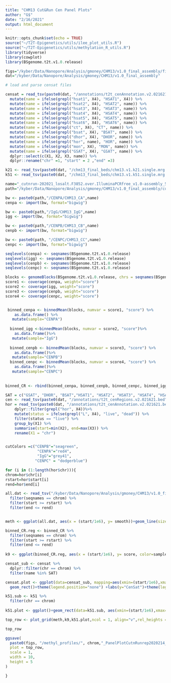 ```yaml
---
title: "CHM13 Cut&Run Cen Panel Plots"
author: "G$"
date: "2/16/2021"
output: html_document
---
```


```r
knitr::opts_chunk$set(echo = TRUE)
source("~/T2T-Epigenetics/utils/ilee_plot_utils.R")
source("~/T2T-Epigenetics/utils/methylation_R_utils.R")
library(tidyverse)
library(cowplot)
library(BSgenome.t2t.v1.0.release)

figs="/kyber/Data/Nanopore/Analysis/gmoney/CHM13/v1.0_final_assembly/figures"
dat="/kyber/Data/Nanopore/Analysis/gmoney/CHM13/v1.0_final_assembly"
```


```r

# load and parse censat files

censat = read_tsv(paste0(dat, "/annotations/t2t_cenAnnotation.v2.021621.bed"), col_names = F) %>%
  mutate(name = ifelse(grepl("hsat1", X4), "HSAT1", X4)) %>%
  mutate(name = ifelse(grepl("hsat2", X4), "HSAT2", name)) %>%
  mutate(name = ifelse(grepl("hsat3", X4), "HSAT3", name)) %>%
  mutate(name = ifelse(grepl("hsat4", X4), "HSAT4", name)) %>%
  mutate(name = ifelse(grepl("hsat5", X4), "HSAT5", name)) %>%
  mutate(name = ifelse(grepl("hsat6", X4), "HSAT6", name)) %>%
  mutate(name = ifelse(grepl("ct", X4), "CT", name)) %>%
  mutate(name = ifelse(grepl("bsat", X4), "BSAT", name)) %>%
  mutate(name = ifelse(grepl("dhor", X4), "DHOR", name)) %>%
  mutate(name = ifelse(grepl("hor", name), "HOR", name)) %>%
  mutate(name = ifelse(grepl("mon", X4), "MON", name)) %>%
  mutate(name = ifelse(grepl("GSAT", X4), "GSAT", name)) %>%
  dplyr::select(c(X1, X2, X3, name)) %>%
  dplyr::rename("chr" =1, "start" = 2 ,"end" =3) 

k21 <- read_tsv(paste0(dat, "/chm13_final_beds/chm13.v1.k21.single.mrg.markerdesert.bed"), col_names = c("chr", "start", "end", "name"))
k51 <- read_tsv(paste0(dat, "/chm13_final_beds/chm13.v1.k51.single.mrg.markerdesert.bed"),col_names = c("chr", "start", "end", "name"))
```


```r
name="_cutnrun-202021_losalt.F3852.over.IlluminaPCRfree_v1.0-assembly_51mers_single_mrg_meryl_sort.bigwig"
path="/kyber/Data/Nanopore/Analysis/gmoney/CHM13/v1.0_final_assembly/cut_and_run/210204_alignments/022021_CUTRUN"

bw <- paste0(path,"/CENPA/CHM13_CA",name)
cenpa <- import(bw, format="bigwig")

bw <- paste0(path,"/IgG/CHM13_IgG",name)
igg <- import(bw, format="bigwig")

bw <- paste0(path,"/CENPB/CHM13_CB",name)
cenpb <- import(bw, format="bigwig")

bw <- paste0(path, "/CENPC/CHM13_CC",name)
cenpc <- import(bw, format="bigwig")

seqlevels(cenpa) <- seqnames(BSgenome.t2t.v1.0.release)
seqlevels(igg) <- seqnames(BSgenome.t2t.v1.0.release)
seqlevels(cenpb) <- seqnames(BSgenome.t2t.v1.0.release)
seqlevels(cenpc) <- seqnames(BSgenome.t2t.v1.0.release)

blocks <- genomeBlocks(BSgenome.t2t.v1.0.release, chrs = seqnames(BSgenome.t2t.v1.0.release), width = 5000)
score1 <- coverage(cenpa, weight="score")
score2 <- coverage(igg, weight="score")
score3 <- coverage(cenpb, weight="score")
score4 <- coverage(cenpc, weight="score")


 binned_cenpa <- binnedMean(blocks, numvar = score1, "score") %>%
    as.data.frame() %>%
   mutate(sample="CENPA")
  
  binned_igg <-binnedMean(blocks, numvar = score2, "score")%>%
    as.data.frame()%>%
   mutate(sample="IgG")
  
  binned_cenpb <- binnedMean(blocks, numvar = score3, "score") %>%
    as.data.frame()%>%
   mutate(sample="CENPB")
  binned_cenpc <- binnedMean(blocks, numvar = score4, "score") %>%
    as.data.frame()%>%
   mutate(sample="CENPC")
  
  
binned_CR <- rbind(binned_cenpa, binned_cenpb, binned_cenpc, binned_igg)
```

```r
SAT = c("GSAT", "DHOR", "BSAT","HSAT1", "HSAT2", "HSAT3", "HSAT4", "HSAT5", "HSAT6","HOR", "MON", "CT")
cen <- read_tsv(paste0(dat, "/annotations/t2t_cenRegions.v2.021621.bed"), col_names = c("chr", "start", "end","name")) 
hor = read_tsv(paste0(dat, "/annotations/t2t_cenAnnotation.v2.021621.bed"), col_names = F) %>%
    dplyr::filter(grepl("hor", X4))%>%
    mutate(status = ifelse(grepl("L", X4), "live", "dead")) %>%
    filter(status == "live") %>%
    group_by(X1) %>%
    summarise(start=min(X2), end=max(X3)) %>%
    rename(X1 = "chr")


cutColors =c("CENPB"="seagreen",
              "CENPA"="red4",
              "IgG"="grey41", 
             "CENPC" = "dodgerblue")

for (i in (1:length(hor$chr))){
chrom=hor$chr[i]
rstart=hor$start[i]
rend=hor$end[i]

all.dat <- read_tsv("/kyber/Data/Nanopore/Analysis/gmoney/CHM13/v1.0_final_assembly/chm13_final_beds/210126_Allchr_10kbBinned_ALL.bed") %>%
  filter(seqnames == chrom) %>%
  filter(start >= rstart) %>%
  filter(end <= rend)


meth <- ggplot(all.dat, aes(x = (start/1e6), y= smooth))+geom_line(size =1) + labs(y="Methylation")+theme_classic(base_size = 10)+xlim((rstart/1e6),(rend/1e6))+theme(axis.title.x=element_blank())+theme(plot.margin = unit(c(0, 0, 0, 0), "cm"))+ylim(0,1)

binned_CR.reg <- binned_CR %>%
  filter(seqnames == chrom) %>%
  filter(start >= rstart) %>%
  filter(end <= rend)
  
k9 <- ggplot(binned_CR.reg, aes(x = (start/1e6), y= score, color=sample, alpha=.2))+geom_bar(size =1, stat="identity") + labs(y="Cut&Run Coverage")+theme_classic(base_size = 10)+xlim((rstart/1e6),(rend/1e6))+theme(axis.title.x=element_blank(),axis.text.x=element_blank(), axis.ticks.x=element_blank(),axis.line.x = element_blank())+theme(plot.margin = unit(c(0, 0, 0, 0), "cm"))+theme(legend.position = "none")+facet_wrap(~sample, ncol=1)+scale_color_manual(values=cutColors)

censat_sub <- censat %>%
  dplyr::filter(chr == chrom) %>%
  filter(name %in% SAT)

censat.plot <- ggplot(data=censat_sub, mapping=aes(xmin=(start/1e6),xmax=(end/1e6),ymin=0,ymax=.1,fill=name))+
  geom_rect()+theme(legend.position="none") +labs(y="CenSat")+theme(legend.text=element_text(size=rel(1)))+theme(legend.title=element_blank()) +theme(axis.text.y=element_blank(), axis.ticks.y=element_blank())+theme(plot.margin = unit(c(0, 0, 0, 0), "cm"))+scale_fill_manual(values = censatColors, drop = F)+theme(legend.title=element_blank(),panel.border=element_blank())+coord_cartesian(xlim=c(rstart/1e6,rend/1e6))

k51.sub <- k51 %>%
  filter(chr == chrom)
  
k51.plot <- ggplot()+geom_rect(data=k51.sub, aes(xmin=(start/1e6),xmax=(end/1e6),ymin=0,ymax=.1),fill="red", alpha=.5)+theme(legend.title=element_blank()) +theme(axis.text.y=element_blank(), axis.ticks.y=element_blank())+theme(plot.margin = unit(c(0, 0, 0, 0), "cm"))+theme(axis.text.x=element_blank(), axis.ticks.x=element_blank(),panel.border=element_blank(), legend.position = "none")+coord_cartesian(xlim=c(rstart/1e6,rend/1e6))

top_row <- plot_grid(meth,k9,k51.plot,ncol = 1, align="v",rel_heights = c(1/6, 1/2,1/20,1/15))

top_row

ggsave(
  paste0(figs, "/methyl_profiles/", chrom,"_PanelPlotCutnRunrep2020214_k51_4censat.pdf"),
  plot = top_row,
  scale = 1,
  width = 10,
  height = 5
)

}


```

